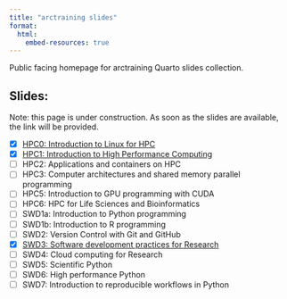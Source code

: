 ```yaml
---
title: "arctraining slides"
format:
  html:
    embed-resources: true
---
```


Public facing homepage for arctraining Quarto slides collection.

## Slides: 

Note: this page is under construction. As soon as the slides are available,
the link will be provided.

- [x] [HPC0: Introduction to Linux for HPC](./hpc0.qmd)
- [x] [HPC1: Introduction to High Performance Computing](hpc1.qmd)
- [ ] HPC2: Applications and containers on HPC
- [ ] HPC3: Computer architectures and shared memory parallel programming
- [ ] HPC5: Introduction to GPU programming with CUDA
- [ ] HPC6: HPC for Life Sciences and Bioinformatics
- [ ] SWD1a: Introduction to Python programming
- [ ] SWD1b: Introduction to R programming
- [ ] SWD2: Version Control with Git and GitHub
- [x] [SWD3: Software development practices for Research](./swd3.qmd)
- [ ] SWD4: Cloud computing for Research
- [ ] SWD5: Scientific Python
- [ ] SWD6: High performance Python
- [ ] SWD7: Introduction to reproducible workflows in Python
